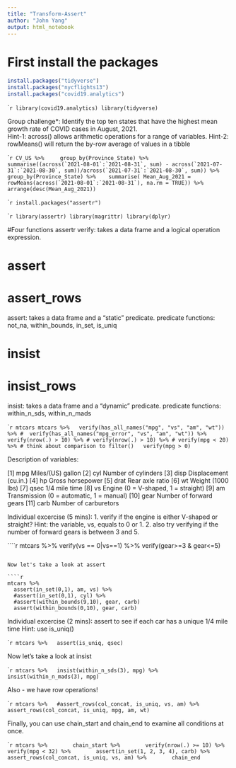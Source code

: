 ```yaml
---
title: "Transform-Assert"
author: "John Yang"
output: html_notebook
---
```


# First install the packages
```r
install.packages("tidyverse")
install.packages("nycflights13")
install.packages("covid19.analytics")
```

````r
library(covid19.analytics)
library(tidyverse)
```

Group challenge*: Identify the top ten states that have the highest mean growth rate of COVID cases in August, 2021.  
Hint-1: across() allows arithmetic operations for a range of variables. 
Hint-2: rowMeans() will return the by-row average of values in a tibble

````r
CV_US %>% 
   group_by(Province_State) %>% 
   summarise((across(`2021-08-01`:`2021-08-31`, sum) - across(`2021-07-31`:`2021-08-30`, sum))/across(`2021-07-31`:`2021-08-30`, sum)) %>%
   group_by(Province_State) %>%
   summarise( Mean_Aug_2021 = rowMeans(across(`2021-08-01`:`2021-08-31`), na.rm = TRUE)) %>%
   arrange(desc(Mean_Aug_2021))
```

````r
install.packages("assertr")
```

````r
library(assertr)
library(magrittr)
library(dplyr)
```

#Four functions assertr
verify: takes a data frame and a logical operation expression. 

# assert
# assert_rows
assert: takes a data frame and a "static" predicate.
predicate functions: not_na, within_bounds, in_set, is_uniq

# insist
# insist_rows
insist: takes a data frame and a "dynamic" predicate.
predicate functions: within_n_sds, within_n_mads


````r
mtcars
mtcars %>%
  verify(has_all_names("mpg", "vs", "am", "wt")) %>%
#  verify(has_all_names("mpg_error", "vs", "am", "wt")) %>%
  verify(nrow(.) > 10) %>%
# verify(nrow(.) > 10) %>%
# verify(mpg < 20) %>% # think about comparison to filter()
  verify(mpg > 0) 
```

Description of variables:

[1]	mpg	Miles/(US) gallon
[2]	cyl	Number of cylinders
[3]	disp	Displacement (cu.in.)
[4]	hp	Gross horsepower
[5]	drat	Rear axle ratio
[6]	wt	Weight (1000 lbs)
[7]	qsec	1/4 mile time
[8]	vs	Engine (0 = V-shaped, 1 = straight)
[9]	am	Transmission (0 = automatic, 1 = manual)
[10]	gear	Number of forward gears
[11]	carb	Number of carburetors

Individual excercise (5 mins): 
1. verify if the engine is either V-shaped or straight?
Hint: the variable, vs,  equals to 0 or 1.
2. also try verifying if the number of forward gears is between 3 and 5.

````r

mtcars %>%
  verify(vs == 0|vs==1) %>% 
  verify(gear>=3 & gear<=5)
 

```

Now let's take a look at assert

````r
mtcars %>%
  assert(in_set(0,1), am, vs) %>%
  #assert(in_set(0,1), cyl) %>% 
  #assert(within_bounds(9,10), gear, carb)
  assert(within_bounds(0,10), gear, carb)
```

Individual excercise (2 mins): 
assert to see if each car has a unique 1/4 mile time
Hint: use is_uniq()

````r
mtcars %>%
  assert(is_uniq, qsec) 
```

Now let's take a look at insist

````r
mtcars %>%
  insist(within_n_sds(3), mpg) %>%
  insist(within_n_mads(3), mpg)
```

Also - we have row operations!

````r
mtcars %>%
  #assert_rows(col_concat, is_uniq, vs, am) %>%
  assert_rows(col_concat, is_uniq, mpg, am, wt)
```

Finally, you can use chain_start and chain_end to examine all conditions at once. 

````r
mtcars %>%
       chain_start %>%
       verify(nrow(.) >= 10) %>%
       verify(mpg < 32) %>%
       assert(in_set(1, 2, 3, 4), carb) %>%
       assert_rows(col_concat, is_uniq, vs, am) %>%
       chain_end
```



